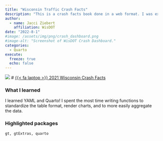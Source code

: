 ```yaml
---
title: "Wisconsin Traffic Crash Facts"
description: "This is a crash facts book done in a web format. I was excited to use the newly released Quarto by Posit. The book provides many tables and charts of crash data. Past versions were done in Excel/Publisher exported to a 100+ page PDF; <a href = 'https://wisconsindot.gov/Documents/safety/education/crash-data/2013/wtcf.pdf'>see here</a>. This is now fully automated and a book can be created in a matter of minutes as opposed to weeks."
author: 
  - name: Jacci Ziebert
    affiliation: WisDOT
date: "2022-8-1"
#image: /assets/img/png/crash_dashboard.png
#image-alt: "Screenshot of WisDOT Crash Dashboard."
categories:
  - Quarto
execute: 
  freeze: true
  echo: false
---
```


![](/assets/img/png/crashfacts.png){.img-center fig-alt="Screenshot of WisDOT Crash Facts."}
# [ <a href="https://www.content.dot.wi.gov/content/crashfacts/2021/" class="btn" role="button">{{< fa laptop >}} 2021 Wisconsin Crash Facts</a> ]{.listing-btn-group}

### What I learned

I learned YAML and Quarto! I spent the most time writing functions to standardize the table format, render charts, and to more easily aggregate the data.

### Highlighted packages

`gt, gtExtras, quarto`
